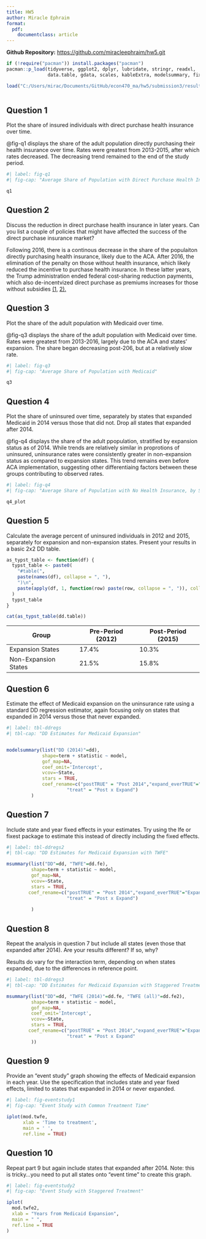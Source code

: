 ```yaml
---
title: HW5
author: Miracle Ephraim
format:
  pdf:
    documentclass: article
---
```


**Github Repository:** [https://github.com/miracleephraim/hw5.git](https://github.com/miracleephraim/hw5.git)

```r

if (!require("pacman")) install.packages("pacman")
pacman::p_load(tidyverse, ggplot2, dplyr, lubridate, stringr, readxl, 
               data.table, gdata, scales, kableExtra, modelsummary, fixest)

load("C:/Users/mirac/Documents/GitHub/econ470_ma/hw5/submission3/results/hw_workspace5.Rdata")



```

## Question 1

Plot the share of insured individuals with direct purchase health insurance over time. 


@fig-q1 displays the share of the adult population directly purchasing their health insurance over time. Rates were greatest from 2013-2015, after which rates decreased. The decreasing trend remained to the end of the study period. 

```r
#| label: fig-q1
#| fig-cap: "Average Share of Population with Direct Purchase Health Insurance"

q1
```


\newpage
## Question 2

Discuss the reduction in direct purchase health insurance in later years. Can you list a couple of policies that might have affected the success of the direct purchase insurance market?


Following 2016, there is a continous decrease in the share of the populaiton directly purchasing health insurance, likely due to the ACA. After 2016, the elimination of the penalty on those without health insurance, which likely reduced the incentive to purchase health insurance. In these latter years, the Trump administration ended federal cost-sharing reduction payments,  which also de-incentvized direct purchase as premiums increases for those without subsidies [(1,](https://www.kff.org/private-insurance/issue-brief/as-aca-marketplace-enrollment-reaches-record-high-fewer-are-buying-individual-market-coverage-elsewhere/#:~:text=During%20this%20period%20of%20decreasing,Figure%201) [2).](https://usafacts.org/articles/affordable-care-act-and-data-who-insured-and-who-isnt/#:~:text=Individual%20mandate,Employer%20mandate)

\newpage
## Question 3

Plot the share of the adult population with Medicaid over time.


@fig-q3 displays the share of the adult population with Medicaid over time. Rates were greatest from 2013-2016, largely due to the ACA and states' expansion. The share began decreasing post-206, but at a relatively slow rate.

```r
#| label: fig-q3
#| fig-cap: "Average Share of Population with Medicaid"

q3
```

\newpage
## Question 4

Plot the share of uninsured over time, separately by states that expanded Medicaid in 2014 versus those that did not. Drop all states that expanded after 2014.


@fig-q4 displays the share of the adult ppopulation, stratified by expansion status as of 2014. While trends are relatively similar in proprotions of uninsured, uninsurance rates were consistently greater in non-expansion status as compared to expansion states. This trend remains even before ACA implementation, suggesting other differentiaing factors between these groups contributing to observed rates. 

```r
#| label: fig-q4
#| fig-cap: "Average Share of Population with No Health Insurance, by State Expansion Status"

q4_plot

```

\newpage
## Question 5

Calculate the average percent of uninsured individuals in 2012 and 2015, separately for expansion and non-expansion states. Present your results in a basic 2x2 DD table.

```r


as_typst_table <- function(df) {
  typst_table <- paste0(
    "#table(", 
    paste(names(df), collapse = ", "), 
    ")\n",
    paste(apply(df, 1, function(row) paste(row, collapse = ", ")), collapse = "\n")
  )
  typst_table
}

cat(as_typst_table(dd.table))

```


| Group | Pre-Period (2012) | Post-Period (2015) |
| -------- | ------- | -------- |
|Expansion States | 17.4% | 10.3% |
|Non-Expansion States | 21.5% | 15.8% |

\newpage
## Question 6

Estimate the effect of Medicaid expansion on the uninsurance rate using a standard DD regression estimator, again focusing only on states that expanded in 2014 versus those that never expanded.

```r
#| label: tbl-ddregs
#| tbl-cap: "DD Estimates for Medicaid Expansion"


modelsummary(list("DD (2014)"=dd),
             shape=term + statistic ~ model, 
             gof_map=NA,
             coef_omit='Intercept',
             vcov=~State,
             stars = TRUE,
             coef_rename=c("postTRUE" = "Post 2014","expand_everTRUE"="Expand",
                      "treat" = "Post x Expand")
         )


```

\newpage
## Question 7

Include state and year fixed effects in your estimates. Try using the lfe or fixest package to estimate this instead of directly including the fixed effects.

```r
#| label: tbl-ddregs2
#| tbl-cap: "DD Estimates for Medicaid Expansion with TWFE"

msummary(list("DD"=dd, "TWFE"=dd.fe),
         shape=term + statistic ~ model, 
         gof_map=NA,
         vcov=~State,
         stars = TRUE,
        coef_rename=c("postTRUE" = "Post 2014","expand_everTRUE"="Expand",
                      "treat" = "Post x Expand")
         
         )

```


\newpage
## Question 8

Repeat the analysis in question 7 but include all states (even those that expanded after 2014). Are your results different? If so, why?

Results do vary for the interaction term, depending on when states expanded, due to the differences in reference point. 
```r
#| label: tbl-ddregs3
#| tbl-cap: "DD Estimates for Medicaid Expansion with Staggered Treatment"

msummary(list("DD"=dd, "TWFE (2014)"=dd.fe, "TWFE (all)"=dd.fe2),
         shape=term + statistic ~ model, 
         gof_map=NA,
         coef_omit='Intercept',
         vcov=~State,
         stars = TRUE,
        coef_rename=c("postTRUE" = "Post 2014","expand_everTRUE"="Expand",
                      "treat" = "Post x Expand"
         ))

```

\newpage
## Question 9

Provide an “event study” graph showing the effects of Medicaid expansion in each year. Use the specification that includes state and year fixed effects, limited to states that expanded in 2014 or never expanded.

```r
#| label: fig-eventstudy1
#| fig-cap: "Event Study with Common Treatment Time"

iplot(mod.twfe, 
      xlab = 'Time to treatment',
      main = ' ',
      ref.line = TRUE)

```

\newpage
## Question 10

Repeat part 9 but again include states that expanded after 2014. Note: this is tricky…you need to put all states onto “event time” to create this graph.

```r
#| label: fig-eventstudy2
#| fig-cap: "Event Study with Staggered Treatment"

iplot(
  mod.twfe2,
  xlab = "Years from Medicaid Expansion",
  main = " ",
  ref.line = TRUE
)

```
